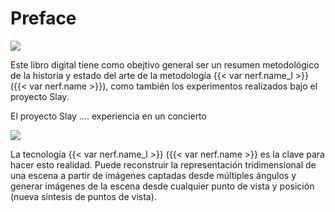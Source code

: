 # Preface {.unnumbered}

![](images/b3-hero.png)

Este libro digital tiene como obejtivo general ser un resumen metodológico de la historia y estado del arte de la metodología {{< var nerf.name_l >}} ({{< var nerf.name >}}), como también los experimentos realizados bajo el proyecto Slay.


El proyecto Slay .... experiencia en un concierto

![](images/b1-concert-3.png)

La tecnología {{< var nerf.name_l >}} ({{< var nerf.name >}} es la clave para hacer esto realidad. Puede reconstruir la representación tridimensional de una escena a partir de imágenes captadas desde múltiples ángulos y generar imágenes de la escena desde cualquier punto de vista y posición (nueva síntesis de puntos de vista).



